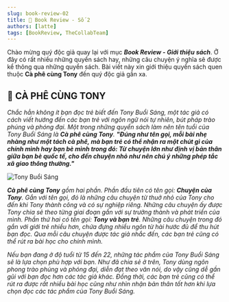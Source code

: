 ```yaml
---
slug: book-review-02
title: 📖 Book Review - Số 2
authors: [latte]
tags: [BookReview, TheCollabTeam]
---
```



Chào mừng quý độc giả quay lại với mục **_Book Review - Giới thiệu sách_**. Ở đây có rất nhiều những quyển sách hay, những câu chuyện ý nghĩa sẽ được kể thông qua những quyển sách. Bài viết này xin giới thiệu quyển sách quen thuộc **Cà phê cùng Tony** đến quý độc giả gần xa.

<!-- truncate -->

## 📙 CÀ PHÊ CÙNG TONY

_Chắc hẳn không ít bạn đọc trẻ biết đến Tony Buổi Sáng, một tác giả có cách viết hướng đến các bạn trẻ với ngôn ngữ nói tự nhiên, bút pháp trào phúng và phóng đại. Một trong những quyển sách làm nên tên tuổi của Tony Buổi Sáng là **Cà phê cùng Tony**. **"Đúng như tên gọi, mỗi bài nhẹ nhàng như một tách cà phê, mà bạn trẻ có thể nhận ra một chút gì của chính mình hay bạn bè mình trong đó: Từ chuyện lớn như định vị bản thân giữa bạn bè quốc tế, cho đến chuyện nhỏ như nên chú ý những phép tắc xã giao thông thường."**_

![Tony Buổi Sáng](./image1.jpg)

_**Cà phê cùng Tony** gồm hai phần. Phần đầu tiên có tên gọi: **Chuyện của Tony**. Gắn với tên gọi, đó là những câu chuyện từ thuở nhỏ của Tony cho đến khi Tony thành công và có sự nghiệp riêng. Những câu chuyện ấy được Tony chia sẻ theo từng giai đoạn gắn với sự trưởng thành và phát triển của mình. Phần thứ hai có tên gọi: **Tony và bạn trẻ**. Những câu chuyện trong đó gắn với giới trẻ nhiều hơn, chứa đựng nhiều ngôn từ hài hước đủ để thu hút bạn đọc. Qua mỗi câu chuyện được tác giả nhắc đến, các bạn trẻ cũng có thể rút ra bài học cho chính mình._

_Nếu bạn đang ở độ tuổi từ 15 đến 22, những tác phẩm của Tony Buổi Sáng sẽ là lựa chọn phù hợp với bạn. Như đã chia sẻ ở trên, Tony dùng ngôn phong trào phúng và phóng đại, diễn đạt theo văn nói, do vậy cũng dễ gần gũi với bạn đọc hơn các tác giả khác. Đồng thời, các bạn trẻ cũng có thể rút ra được rất nhiều bài học cũng như nhìn nhận bản thân tốt hơn khi lựa chọn đọc các tác phẩm của Tony Buổi Sáng._

<View />
